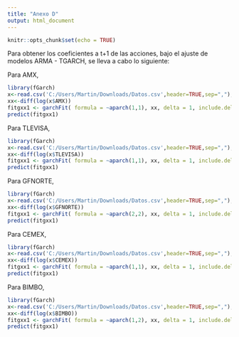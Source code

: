 ---
title: "Anexo D"
output: html_document
---

```{r setup, include=FALSE}
knitr::opts_chunk$set(echo = TRUE)
```

Para obtener los coeficientes a t+1 de las acciones, bajo el ajuste de modelos ARMA - TGARCH, se lleva a cabo lo siguiente:

Para AMX,

```{r}
library(fGarch)
x<-read.csv('C:/Users/Martin/Downloads/Datos.csv',header=TRUE,sep=",");
xx<-diff(log(x$AMX))
fitgxx1 <- garchFit( formula = ~aparch(1,1), xx, delta = 1, include.delta = FALSE)  #Se ajusta TGARCH11 del portafolio
predict(fitgxx1)
```


Para TLEVISA,

```{r}
library(fGarch)
x<-read.csv('C:/Users/Martin/Downloads/Datos.csv',header=TRUE,sep=",");
xx<-diff(log(x$TLEVISA))
fitgxx1 <- garchFit( formula = ~aparch(1,1), xx, delta = 1, include.delta = FALSE)  #Se ajusta TGARCH11 del portafolio
predict(fitgxx1)

```


Para GFNORTE,
```{r}
library(fGarch)
x<-read.csv('C:/Users/Martin/Downloads/Datos.csv',header=TRUE,sep=",");
xx<-diff(log(x$GFNORTE))
fitgxx1 <- garchFit( formula = ~aparch(2,2), xx, delta = 1, include.delta = FALSE)  #Se ajusta TGARCH22 del portafolio
predict(fitgxx1)
```

Para CEMEX,
```{r}
library(fGarch)
x<-read.csv('C:/Users/Martin/Downloads/Datos.csv',header=TRUE,sep=",");
xx<-diff(log(x$CEMEX))
fitgxx1 <- garchFit( formula = ~aparch(1,1), xx, delta = 1, include.delta = FALSE)  #Se ajusta TGARCH11 del portafolio
predict(fitgxx1)
```


Para BIMBO,
```{r}
library(fGarch)
x<-read.csv('C:/Users/Martin/Downloads/Datos.csv',header=TRUE,sep=",");
xx<-diff(log(x$BIMBO))
fitgxx1 <- garchFit( formula = ~aparch(1,2), xx, delta = 1, include.delta = FALSE)  #Se ajusta TGARCH12 del portafolio
predict(fitgxx1)
```
